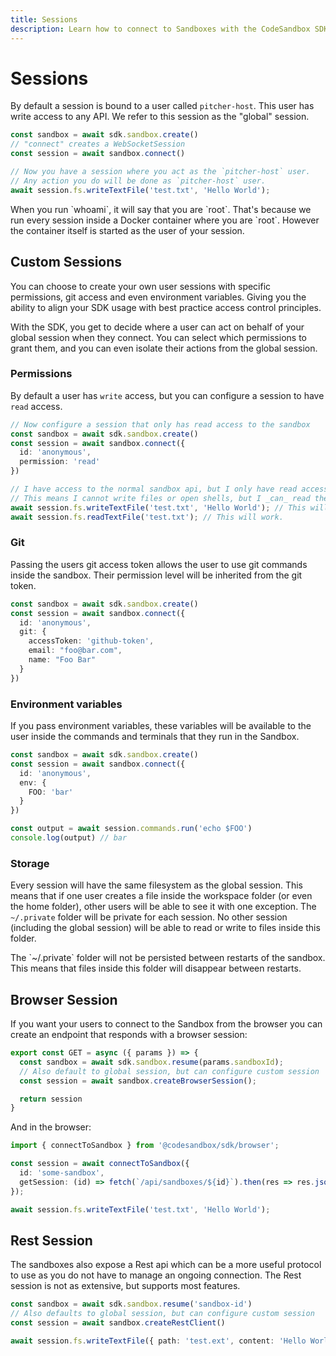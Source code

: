 ```yaml
---
title: Sessions
description: Learn how to connect to Sandboxes with the CodeSandbox SDK.
---
```



# Sessions

By default a session is bound to a user called `pitcher-host`. This user has write access to any API. We refer to this session as the "global" session.

```ts
const sandbox = await sdk.sandbox.create()
// "connect" creates a WebSocketSession
const session = await sandbox.connect()

// Now you have a session where you act as the `pitcher-host` user.
// Any action you do will be done as `pitcher-host` user.
await session.fs.writeTextFile('test.txt', 'Hello World');
```

<Callout>
When you run `whoami`, it will say that you are `root`. That's because we run every session inside a Docker container where you are `root`. However the container itself is started as the user of your session.
</Callout>

## Custom Sessions

You can choose to create your own user sessions with specific permissions, git access and even environment variables. Giving you the ability to align your SDK usage with best practice access control principles.

With the SDK, you get to decide where a user can act on behalf of your global session when they connect. You can select which permissions to grant them, and you can even isolate their actions from the global session.

### Permissions

By default a user has `write` access, but you can configure a session to have `read` access.

```ts
// Now configure a session that only has read access to the sandbox
const sandbox = await sdk.sandbox.create()
const session = await sandbox.connect({
  id: 'anonymous',
  permission: 'read'
})

// I have access to the normal sandbox api, but I only have read access
// This means I cannot write files or open shells, but I _can_ read them
await session.fs.writeTextFile('test.txt', 'Hello World'); // This will throw an error.
await session.fs.readTextFile('test.txt'); // This will work.
```

### Git

Passing the users git access token allows the user to use git commands inside the sandbox. Their permission level will be inherited from the git token. 

```ts
const sandbox = await sdk.sandbox.create()
const session = await sandbox.connect({
  id: 'anonymous',
  git: {
    accessToken: 'github-token',
    email: "foo@bar.com",
    name: "Foo Bar"
  }
})
```

### Environment variables

If you pass environment variables, these variables will be available to the user inside the commands and terminals that they run in the Sandbox.

```ts
const sandbox = await sdk.sandbox.create()
const session = await sandbox.connect({
  id: 'anonymous',
  env: {
    FOO: 'bar'
  }
})

const output = await session.commands.run('echo $FOO')
console.log(output) // bar
```

### Storage

Every session will have the same filesystem as the global session. This means that if one user creates a file inside the workspace folder (or even the home folder), other users will be able to see it with one exception. The `~/.private` folder will be private for each session. No other session (including the global session) will be able to read or write to files inside this folder.

<Callout>
The `~/.private` folder will not be persisted between restarts of the sandbox. This means that files inside this folder will disappear between restarts. 
</Callout>

## Browser Session

If you want your users to connect to the Sandbox from the browser you can create an endpoint that responds with a browser session:

```ts
export const GET = async ({ params }) => {
  const sandbox = await sdk.sandbox.resume(params.sandboxId);
  // Also default to global session, but can configure custom session
  const session = await sandbox.createBrowserSession();

  return session
}
```

And in the browser:

```ts
import { connectToSandbox } from '@codesandbox/sdk/browser';

const session = await connectToSandbox({
  id: 'some-sandbox',
  getSession: (id) => fetch(`/api/sandboxes/${id}`).then(res => res.json())
});

await session.fs.writeTextFile('test.txt', 'Hello World');
```

## Rest Session

The sandboxes also expose a Rest api which can be a more useful protocol to use as you do not have to manage an ongoing connection. The Rest session
is not as extensive, but supports most features.

```ts
const sandbox = await sdk.sandbox.resume('sandbox-id')
// Also defaults to global session, but can configure custom session
const session = await sandbox.createRestClient()

await session.fs.writeTextFile({ path: 'test.ext', content: 'Hello World' })
```
